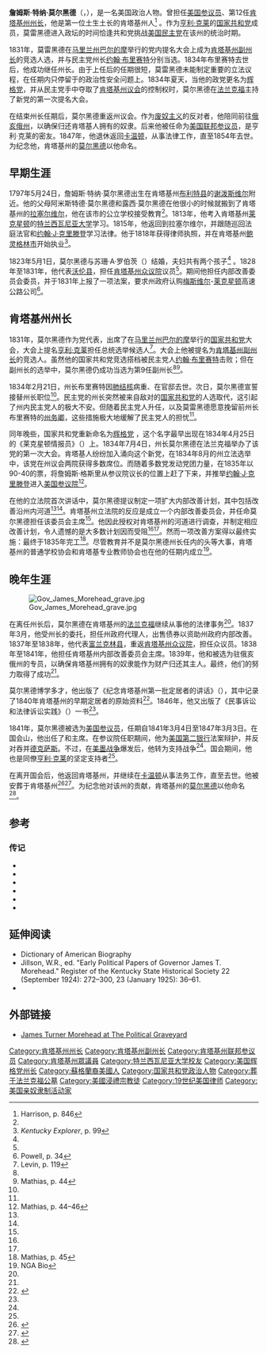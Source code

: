 {{noteTA	
|G1=PresidentsUS	
|G2=People	
|G3=USState	
}}
{{other people||詹姆斯·特纳·莫尔黑德}}
{{Infobox officeholder
|name        = 詹姆斯·特纳·莫尔黑德
|birthname=James Turner Morehead
|image       = JTMorehead.jpg
|jr/sr1      = 美国联邦参议员
|state1      = [[肯塔基州|肯塔基州]]
|term_start1 = 1841年3月4日
|term_end1   = 1847年3月3日
|predecessor1= [[约翰·J·克里滕登|约翰·J·克里滕登]]
|successor1  = {{le|约瑟夫·罗杰斯·安德伍德|Joseph R. Underwood}}
|order2      = 第12任
|office2     = 肯塔基州州长
|term_start2 = 1834年2月21日
|term_end2   = 1836年8月30日
|lieutenant2 = 空缺
|predecessor2= [[约翰·布里赛特|约翰·布里赛特]]
|successor2  = {{le|詹姆斯·克拉克 (肯塔基州政治人物)|James Clark (Kentucky politician)|詹姆斯·克拉克}}
|order3      = 第10任[[肯塔基州副州长|肯塔基州副州长]]
|term_start3 =  1832年9月4日
|term_end3   = 1836年8月30日
|governor3   = 约翰·布里赛特
|predecessor3= [[约翰·布里赛特|约翰·布里赛特]]
|successor3  = {{le|查尔斯·A·威克利夫|Charles A. Wickliffe}}
|office4     = [[肯塔基州众议院|肯塔基州众议院]]议员
|term4       = 1828–1831
|birth_date  = {{birth date|1797|5|24|mf=y}}
|birth_place = [[肯塔基州|肯塔基州]][[布利特县_(肯塔基州)|布利特县]]
|death_date  = {{death date and age|1854|12|28|1797|5|24|mf=y}}
|death_place = [[肯塔基州|肯塔基州]][[卡温顿_(肯塔基州)|卡温顿]]
|party       = [[国家共和党|国家共和党]]、[[輝格黨_(美國)|辉格党]]
|spouse      = Susan A. Roberts
|relations   = [[约翰·莫特利·莫尔黑德|约翰·莫特利·莫尔黑德]]（叔）
|alma_mater  = [[特兰西瓦尼亚大学|特兰西瓦尼亚大学]]
|profession  = 律师
}}
'''詹姆斯·特纳·莫尔黑德'''（{{lang-en|James Turner Morehead}}，{{bd|1797年|5月24日|1854年|12月28日}}），是一名美国政治人物。曾担任[[美国参议院|美国参议员]]、第12任[[肯塔基州州长|肯塔基州州长]]，他是第一位土生土长的肯塔基州人<ref name=harrison846>Harrison, p. 846</ref> 。作为[[亨利·克莱|亨利·克莱]]的[[国家共和党|国家共和党]]成员，莫雷黑德进入政坛的时间恰逢共和党挑战[[美国民主党|美国民主党]]在该州的统治时期。

1831年，莫雷黑德在[[马里兰州|马里兰州]][[巴尔的摩|巴尔的摩]]举行的党内提名大会上成为[[肯塔基州副州长|肯塔基州副州长]]的竞选人选，并与民主党州长[[约翰·布里赛特|约翰·布里赛特]]分别当选。1834年布里赛特去世后，他成功继任州长。由于上任后的任期很短，莫雷黑德未能制定重要的立法议程，在任期内只停留于{{le|内部改善|internal improvements}}的政治性安全问题上。1834年夏天，当他的政党更名为[[輝格黨_(美國)|辉格党]]，并从民主党手中夺取了[[肯塔基州议会|肯塔基州议会]]的控制权时，莫尔黑德在[[法兰克福_(肯塔基州)|法兰克福]]主持了新党的第一次提名大会。

在结束州长任期后，莫尔黑德重返州议会。作为[[废奴主义|废奴主义]]的反对者，他陪同{{le|约翰·斯皮德·史密斯|John Speed Smith}}前往[[俄亥俄州|俄亥俄州]]，以确保归还肯塔基人拥有的奴隶。后来他被任命为[[美国参议院|美国联邦参议员]]，是亨利·克莱的密友。1847年，他退休返回[[卡温顿_(肯塔基州)|卡温顿]]，从事法律工作，直至1854年去世。为纪念他，肯塔基州的[[莫尔黑德_(肯塔基州)|莫尔黑德]]以他命名。

==早期生涯==
1797年5月24日，詹姆斯·特纳·莫尔黑德出生在肯塔基州[[布利特縣_(肯塔基州)|布利特县]]的[[谢泼兹维尔_(肯塔基州)|谢泼斯维尔]]附近。他的父母阿米斯特德·莫尔黑德和露西·莫尔黑德在他很小的时候就搬到了肯塔基州的[[拉塞尔维尔_(肯塔基州)|拉塞尔维尔]]，他在该市的公立学校接受教育<ref name=harrison846 />。1813年，他考入肯塔基州[[莱克星顿_(肯塔基州)|莱克星顿]]的[[特兰西瓦尼亚大学|特兰西瓦尼亚大学]]学习。1815年，他返回到拉塞尔维尔，并跟随巡回法庭法官{{le|H·P·布罗德纳克斯|H. P. Broadnax}}和[[约翰·J·克里滕登|约翰·J·克里滕登]]学习法律。他于1818年获得律师执照，并在肯塔基州[[鮑靈格林_(肯塔基州)|鲍灵格林市]]开始执业<ref name=ke>''Kentucky Explorer'', p. 99</ref>。

1823年5月1日，莫尔黑德与苏珊·A·罗伯茨（{{lang|en|Susan A. Roberts}}）结婚，夫妇共有两个孩子<ref name=harrison846 /> 。1828年至1831年，他代表[[沃倫縣_(肯塔基州)|沃伦县]]，担任[[肯塔基州众议院|肯塔基州众议院]]议员<ref name=ke />。期间他担任内部改善委员会委员，并于1831年上报了一项法案，要求州政府认购[[梅斯维尔_(肯塔基州)|梅斯维尔]]-[[莱克星顿_(肯塔基州)|莱克星顿]]高速公路公司<ref name=powell34>Powell, p. 34</ref>。

==肯塔基州州长==

1831年，莫尔黑德作为党代表，出席了在[[马里兰州|马里兰州]][[巴尔的摩|巴尔的摩]]举行的[[国家共和党|国家共和党]]大会，大会上提名[[亨利·克莱|亨利·克莱]]担任总统选举候选人<ref name=levin119>Levin, p. 119</ref>。大会上他被提名为[[肯塔基州副州长|肯塔基州副州长]]的竞选人。虽然他的国家共和党竞选搭档{{le|理查德·A·巴克纳|Richard A. Buckner}}被民主党人[[约翰·布里赛特|约翰·布里赛特]]击败；但在副州长的选举中，莫尔黑德仍成功当选为第9任副州长<ref name=harrison846 /><ref name=mathias44>Mathias, p. 44</ref>。

1834年2月21日，州长布里赛特因[[结核病|肺结核]]病重、在官邸去世。次日，莫尔黑德宣誓接替州长职位<ref name=harrison846 />。民主党的州长突然被来自敌对的[[国家共和党|国家共和党]]的人选取代，这引起了州内民主党人的极大不安。但随着民主党人{{le|詹姆斯·格斯里|James Guthrie (American politician)}}升任{{le|肯塔基州参议院议长|President Pro Tempore of the Kentucky Senate}}，以及莫雷黑德愿意挽留前州长布里赛特的[[州务卿|州务卿]]{{le|刘易斯·桑德斯|Lewis Saunders}}，这些措施极大地缓解了民主党人的担忧<ref name=mathias44 />。

同年晚些，国家共和党重新命名为[[輝格黨_(美國)|辉格党]] ，这个名字最早出现在1834年4月25日的《莱克星顿情报员》（{{lang|en|Lexington Intelligencer}}）上。1834年7月4日，州长莫尔黑德在法兰克福举办了该党的第一次大会。肯塔基人纷纷加入涌向这个新党，在1834年8月的州立法选举中，该党在州议会两院获得多数席位。而随着多数党发动党团力量，在1835年以90-40的票，将詹姆斯·格斯里从参议院议长的位置上赶了下来，并推举[[约翰·J·克里滕登|约翰·J·克里滕登]]进入[[美国参议院|美国参议院]]<ref>Mathias, p. 44–46</ref>。

在他的立法院首次讲话中，莫尔黑德提议制定一项扩大内部改善计划，其中包括改善沿州内河道<ref name=ke /><ref name=powell34/>。肯塔基州立法院的反应是成立一个内部改善委员会，并任命莫尔黑德担任该委员会主席<ref name=ke />。他因此授权对肯塔基州的河道进行调查，并制定相应改善计划，令人遗憾的是大多数计划因{{le|1837年大恐慌|Panic of 1837}}而受阻<ref name=harrison846 /><ref name=powell34 />。然而一项改善方案得以最终实施：{{le|列克星敦-俄亥俄铁路|Lexington and Ohio Railroad}}最终于1835年完工<ref name=mathias45>Mathias, p. 45</ref>。尽管教育并不是莫尔黑德州长任内的头等大事，肯塔基州的普通学校协会和肯塔基专业教师协会也在他的任期内成立<ref name=nga>NGA Bio</ref>。

==晚年生涯==
[[File:Gov_James_Morehead_grave.jpg|thumb]]

在离任州长后，莫尔黑德在肯塔基州的[[法兰克福_(肯塔基州)|法兰克福]]继续从事他的法律事务<ref name=levin119 />。1837年3月，他受州长{{le|詹姆斯·克拉克 (肯塔基州政治人物)|James Clark (Kentucky politician)|詹姆斯·克拉克}}的委托，担任州政府代理人，出售债券以资助州政府内部改善。1837年至1838年，他代表[[富蘭克林縣_(肯塔基州)|富兰克林县]]，重返[[肯塔基州众议院|肯塔基州众议院]]，担任众议员。1838年至1841年，他担任肯塔基州内部改善委员会主席。1839年，他和{{le|约翰·斯皮德·史密斯|John Speed Smith}}被选为驻俄亥俄州的专员，以确保肯塔基州拥有的奴隶能作为财产归还其主人。最终，他们的努力取得了成功<ref name=ke />。

莫尔黑德博学多才，他出版了《纪念肯塔基州第一批定居者的讲话》（{{lang|en|An Address in Commemoration of the First Settlement of Kentucky}}），其中记录了1840年肯塔基州{{le|布恩斯伯勒|Boonesborough, Kentucky}}的早期定居者的原始资料<ref name="Harrison2014">{{cite book|author=Lowell H. Harrison|title=Kentucky's Governors|url=https://books.google.com/books?id=Q84eBgAAQBAJ&pg=PA46|date=17 October 2014|publisher=University Press of Kentucky|isbn=978-0-8131-5974-4|pages=46}}</ref>。1846年，他又出版了《民事诉讼和法律诉讼实践》（{{lang|en|Practice in Civil Actions and Proceedings at Law}}）一书<ref name=powell34 />。

1841年，莫尔黑德被选为[[美国参议院|美国参议员]]，任期自1841年3月4日至1847年3月3日。在国会山，他出任了{{le|美国参议院印第安人事务委员会|U.S. Senate Committee on Indian Affairs}}和{{le|美国参议院退伍委员会|U.S. Senate Committee on Retrenchment|退伍委员会}}主席。在参议院任职期间，他为[[美国第二银行|美国第二银行]]法案辩护，并反对吞并[[德克萨斯州|德克萨斯]]。不过，在[[美墨战争|美墨战争]]爆发后，他转为支持战争<ref name=harrison846 />。国会期间，他也是同僚[[亨利·克莱|亨利·克莱]]的坚定支持者<ref name=harrison846 />。

在离开国会后，他返回肯塔基州，并继续在[[卡温顿_(肯塔基州)|卡温顿]]从事法务工作，直至去世。他被安葬于肯塔基州{{le|法兰克福公墓|Frankfort Cemetery}}<ref name="CongressPrinting1950">{{cite book|author1=United States. Congress|author2=United States. Congress. Joint Committee on Printing|title=Biographical Directory of the American Congress, 1774-1949: The Continental Congress, September 5, 1774, to October 21, 1788, and the Congress of the United States from the First to the Eightieth Congress, March 4, 1789 to January 3, 1949, Inclusive|url=https://books.google.com/books?id=JrXYvgrwkM0C&pg=PA1585|year=1950|publisher=U.S. Government Printing Office|pages=1585}}</ref><ref name="CongressPrinting1928">{{cite book|author1=United States. Congress|author2=United States. Congress. Joint Committee on Printing|title=Biographical Directory of the American Congress. 1774-1927: The Continental Congress, September 5, 1774, to October 21, 1788 and the Congress of the United States from the First to the Sixty-ninth Congress, March 4, 1789, to March 3, 1927, Inclusive|url=https://books.google.com/books?id=Z8lAs_QeKkkC&pg=PA1331|year=1928|publisher=U.S. Government Printing Office|page=1331}}</ref>。为纪念他对该州的贡献，肯塔基州的[[莫尔黑德_(肯塔基州)|莫尔黑德]]以他命名<ref name="Kleber">{{cite book|author=John E. Kleber|title=The Kentucky Encyclopedia|url=https://books.google.com/books?id=8eFSK4o--M0C&pg=PA648|publisher=University Press of Kentucky|isbn=0-8131-2883-8|pages=648}}</ref>。

==参考==
{{Reflist|2}}
{{commons category|James Turner Morehead (Kentucky)}}

===传记===
{{CongBio|M000938|James Turner Morehead}}
*{{cite book |last=Harrison |first=Lowell H. |author-link=Lowell H. Harrison |chapter=Morehead, James Turner |editor=Kleber, John E. |others=Associate editors: [[Thomas_D._Clark|Thomas D. Clark]], Lowell H. Harrison, and James C. Klotter |title=''The Kentucky Encyclopedia'' |year=1992 |publisher=The University Press of Kentucky |location=Lexington, Kentucky |isbn=0-8131-1772-0}}
*{{cite journal |title=Kentucky Genealogy From The Long Ago |journal=Kentucky Explorer |volume=10 |issue=6 |date=November 1995  |url=http://www.rootsweb.com/~kygenweb/kybiog/kenton/morehead.jt.txt |accessdate=August 27, 2007}}
*{{cite web |url=http://www.nga.org/cms/home/governors/past-governors-bios/page_kentucky/col2-content/main-content-list/title_morehead_james.html |title=Kentucky Governor James Turner Morehead |publisher=National Governors Association |accessdate=April 4, 2012 |archive-date=2012-06-03 |archive-url=https://web.archive.org/web/20120603163948/http://www.nga.org/cms/home/governors/past-governors-bios/page_kentucky/col2-content/main-content-list/title_morehead_james.html |dead-url=no }}
*{{cite book |chapter=James T. Morehead |title=Lawyers and Lawmakers of Kentucky |editor=H. Levin |publisher=Lewis Publishing Company |location=Chicago, Illinois |year=1897 |url=http://www.rootsweb.com/~kygenweb/kybiog/kenton/morehead.jt2.txt |accessdate=August 27, 2007 |archive-date=2005-05-23 |archive-url=https://web.archive.org/web/20050523223203/http://www.rootsweb.com/~kygenweb/kybiog/kenton/morehead.jt2.txt |dead-url=no }}
*{{cite book |last=Mathias |first=Frank F. |chapter=James Turner Morehead |title=''Kentucky's Governors'' |editor=Lowell Hayes Harrison |publisher=The University Press of Kentucky|location=Lexington, Kentucky |year=2004 |isbn=0-8131-2326-7}}
*{{cite book |last=Powell |first=Robert A. |title=''Kentucky Governors'' |publisher=Bluegrass Printing Company |location=Danville, Kentucky |year=1976 |oclc=2690774}}

==延伸阅读==
* Dictionary of American Biography
* Jillson, W.R., ed. "Early Political Papers of Governor James T. Morehead." Register of the Kentucky State Historical Society 22 (September 1924): 272–300, 23 (January 1925): 36–61.
*{{cite book |last=Allen |first=William B. |title=A History of Kentucky: Embracing Gleanings, Reminiscences, Antiquities, Natural Curiosities, Statistics, and Biographical Sketches of Pioneers, Soldiers, Jurists, Lawyers, Statesmen, Divines, Mechanics, Farmers, Merchants, and Other Leading Men, of All Occupations and Pursuits |publisher=Bradley & Gilbert |year=1872|url=https://archive.org/details/bub_gb_s_wTAAAAYAAJ |accessdate=November 10, 2008 |page=[https://archive.org/details/bub_gb_s_wTAAAAYAAJ/page/n104 103]}}

==外部链接==
*[http://politicalgraveyard.com/bio/morehead.html James Turner Morehead at The Political Graveyard] {{Wayback|url=http://politicalgraveyard.com/bio/morehead.html |date=20210420163155 }}

{{s-start}}
{{s-off}}
{{succession box |
  title = [[肯塔基州副州长|肯塔基州副州长]] |
  before = 约翰·布里赛特 |
  after = {{le|查尔斯·A·威克利夫|Charles A. Wickliffe}} |
  years = 1832–1834}}
{{succession box |
  title = [[肯塔基州州长|肯塔基州州长]] |
  before = [[约翰·布里赛特|约翰·布里赛特]] |
  after = {{le|詹姆斯·克拉克 (肯塔基州政治人物)|James Clark (Kentucky politician)|詹姆斯·克拉克}} |
  years = 1834–1836}}
{{s-par|us-sen}}
{{U.S. Senator box
|state=肯塔基州
|class=2
|before = [[约翰·J·克里滕登|约翰·J·克里滕登]]
|after = {{le|约瑟夫·罗杰斯·安德伍德|Joseph R. Underwood}}
|years = 1841–1847}}
{{s-end}}

{{肯塔基州州长}}
{{肯塔基州副州长}}
{{肯塔基州联邦参议员}}
{{Authority control}}

{{DEFAULTSORT:Morehead, James Turner}}

[[Category:肯塔基州州长|Category:肯塔基州州长]]
[[Category:肯塔基州副州长|Category:肯塔基州副州长]]
[[Category:肯塔基州联邦参议员|Category:肯塔基州联邦参议员]]
[[Category:肯塔基州眾議員|Category:肯塔基州眾議員]]
[[Category:特兰西瓦尼亚大学校友|Category:特兰西瓦尼亚大学校友]]
[[Category:美国辉格党州长|Category:美国辉格党州长]]
[[Category:蘇格蘭裔美國人|Category:蘇格蘭裔美國人]]
[[Category:国家共和党政治人物|Category:国家共和党政治人物]]
[[Category:葬于法兰克福公墓|Category:葬于法兰克福公墓]]
[[Category:美國浸禮宗教徒|Category:美國浸禮宗教徒]]
[[Category:19世纪美国律师|Category:19世纪美国律师]]
[[Category:美国亲奴隶制活动家|Category:美国亲奴隶制活动家]]